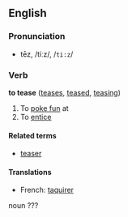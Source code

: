 ==English==
===Pronunciation===
*tēz, /tiːz/, /<tt>ti:z</tt>/

===Verb===
'''to tease''' ([[teases]], [[teased]], [[teasing]])

# To [[poke fun]] at
# To [[entice]]

====Related terms====
*[[teaser]]

====Translations====
*French: [[taquirer]]

noun
???